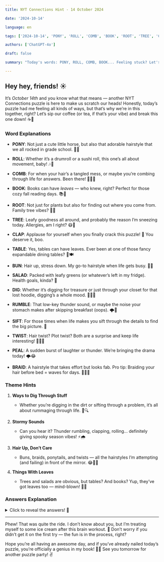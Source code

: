 ```yaml
---
title: NYT Connections Hint - 14 October 2024

date: '2024-10-14'

language: en

tags: ['2024-10-14', 'PONY', 'ROLL', 'COMB', 'BOOK', 'ROOT', 'TREE', 'CLAP', 'TABLE', 'BUN', 'SALAD', 'DIG', 'RUMBLE', 'SIFT', 'TWIST', 'PEAL', 'BRAID']

authors: ['ChatGPT-4o']

draft: false

summary: "Today's words: PONY, ROLL, COMB, BOOK... Feeling stuck? Let's figure this out together! 🧠"

---
```


## Hey hey, friends! ☀️

It’s *October 14th* and you know what that means — another NYT Connections puzzle is here to make us scratch our heads! Honestly, today’s puzzle had me feeling all kinds of ways, but that’s why we’re in this together, right? Let’s sip our coffee (or tea, if that’s your vibe) and break this one down! ☕🧩

### Word Explanations

- **PONY**: Not just a cute little horse, but also that adorable hairstyle that we all rocked in grade school. 🐴👧
- **ROLL**: Whether it’s a drumroll or a sushi roll, this one’s all about movement, baby! 🎶🍣
- **COMB**: For when your hair’s a tangled mess, or maybe you’re combing through life for answers. Been there! 🖤💇‍♀️
- **BOOK**: Books can have *leaves* — who knew, right? Perfect for those cozy fall reading days. 📚🍂

- **ROOT**: Not just for plants but also for finding out where you come from. Family tree vibes? 🌳🤔
- **TREE**: Leafy goodness all around, and probably the reason I’m sneezing today. Allergies, am I right? 😷🍃
- **CLAP**: Applause for yourself when you finally crack this puzzle! 👏 You deserve it, boo.
- **TABLE**: Yes, tables can have leaves. Ever been at one of those fancy expandable dining tables? 🏡🍽️

- **BUN**: Hair up, stress down. My go-to hairstyle when life gets busy. 💁‍♀️
- **SALAD**: Packed with leafy greens (or whatever’s left in my fridge). Health goals, kinda? 🥗
- **DIG**: Whether it’s digging for treasure or just through your closet for that lost hoodie, digging’s a whole mood. 🕵️‍♀️🧥
- **RUMBLE**: That low-key thunder sound, or maybe the noise your stomach makes after skipping breakfast (oops). 🌩️🤤

- **SIFT**: For those times when life makes you sift through the details to find the big picture. 💭
- **TWIST**: Hair twist? Plot twist? Both are a surprise and keep life interesting! 💇‍♀️📖
- **PEAL**: A sudden burst of laughter or thunder. We’re bringing the drama today! 🌩️😂
- **BRAID**: A hairstyle that takes effort but looks fab. Pro tip: Braiding your hair before bed = waves for days. 🌊👱‍♀️

### Theme Hints

1. **Ways to Dig Through Stuff**  
   - Whether you’re digging in the dirt or sifting through a problem, it’s all about rummaging through life. 🌱🔍
  
2. **Stormy Sounds**  
   - Can you hear it? Thunder rumbling, clapping, rolling… definitely giving spooky season vibes! ⚡🌧️

3. **Hair Up, Don’t Care**  
   - Buns, braids, ponytails, and twists — all the hairstyles I’m attempting (and failing) in front of the mirror. 😂💇‍♀️

4. **Things With Leaves**  
   - Trees and salads are obvious, but tables? And books? Yup, they’ve got leaves too — mind-blown! 🤯🍂

### Answers Explanation

<details>  
  <summary>Click to reveal the answers! 🧐</summary>

- **RUMMAGE**: COMB, DIG, ROOT, SIFT  
   - These words are all about searching and digging through things — whether it’s in the ground, through your hair, or through life’s mysteries. 🕵️‍♀️

- **SOUNDS OF THUNDER**: CLAP, PEAL, ROLL, RUMBLE  
   - These words are all sounds you hear in a thunderstorm — perfect for a moody fall day. 🌩️🌧️

- **WAYS TO WEAR YOUR HAIR UP**: BUN, BRAID, PONY, TWIST  
   - The ultimate hair goals collection. Whether you’re running errands or heading to a fancy event, these styles got you covered. 💇‍♀️✨

- **THINGS THAT CAN HAVE LEAVES**: BOOK, SALAD, TABLE, TREE  
   - Bet you didn’t think a table could have leaves, huh? Expandable dining tables, people! The more you know. 🌳🍽️

</details>

---

Phew! That was quite the ride. I don’t know about you, but I’m treating myself to some ice cream after this brain workout. 🍦 Don’t worry if you didn’t get it on the first try — the fun is in the process, right?

Hope you’re all having an awesome day, and if you’ve already nailed today’s puzzle, you’re officially a genius in my book! 🧠💖 See you tomorrow for another puzzle party! ✌️